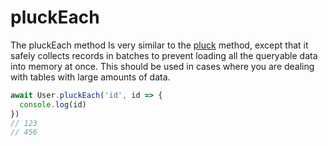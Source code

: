 # pluckEach

The pluckEach method Is very similar to the [pluck](/docs/models/querying/pluck) method, except that it safely collects records in batches to prevent loading all the queryable data into memory at once. This should be used in cases where you are dealing with tables with large amounts of data.

```ts
await User.pluckEach('id', id => {
  console.log(id)
})
// 123
// 456
```
